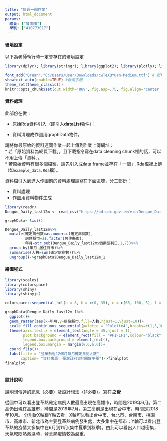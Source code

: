 ```yaml
---
title: "每週一圖作業"
output: html_document
params:
  組員: ["曾雨晴"]  
  學號: ["410773017"]
---
```


#### 環境設定

以下為老師執行時一定會存在的環境設定
```r
library(dplyr); library(stringr); library(ggplot2); library(plotly); library(lubridate); library(readr); library(tidyr); library(showtext)

font_add("QYuan","C:/Users/User/Downloads/cwTeXQYuan-Medium.ttf") # 新增字體
showtext_auto(enable=TRUE) #啟用字體
theme_set(theme_classic())
knitr::opts_chunk$set(out.width='80%', fig.asp=.75, fig.align='center', fig.showtext=T)
```

#### 資料處理

此部份在做：

  * 原始Rda資料引入（即引入**dataList**物件）；
  
  * 資料清理成作圖用graphData物件。

請將你最原始的資料連同作業一起上傳到作業上傳網址：  
  * 若「原始資料為網頁下載」，且下載指令寫在data cleaning chunk裡的話，可以不用上傳「資料」。  
  * 若原始資料有很多個檔案，請先引入成data frame並存在「一個」.Rda檔裡上傳（如`example_data.Rda`檔）。  

資料檔引入到進入作圖前的資料處理請寫在下面區塊，分二部份：

  * 資料處理  
  * 作圖用資料物件生成
  
```r
library(readr)
Dengue_Daily_last12m <- read_csv("https://od.cdc.gov.tw/eic/Dengue_Daily_last12m.csv")

graphData<-list()

Dengue_Daily_last12m%>%
  mutate(確定病例數=as.numeric(確定病例數),
         居住縣市=as.factor(居住縣市),
         年月=str_sub(Dengue_Daily_last12m$個案研判日,1,7))%>%
  group_by(年月,居住縣市)%>%
  summarise(人數=sum(確定病例數))%>%
  ungroup()->graphData$Dengue_Daily_last12m_1
```

#### 繪圖程式

```r
library(scales)
library(colorspace)
library(shiny)
library(shinyjs)

colorspace::sequential_hcl(n = 8, h = c(0, 35), c = c(65, 100, 5), l = c(20, 97), power = c(0.05, 1.45), register = "Palette4")

graphData$Dengue_Daily_last12m_1%>%
  ggplot()+
  geom_raster(aes(x=年月,y=居住縣市,fill=人數,hjust=1,vjust=10))+
  scale_fill_continuous_sequential(palette = "Palette4",breaks=c(1,5,10,15,20,25,30))+
  theme(axis.text.x = element_text(angle = 45,hjust = 1),
        plot.background = element_rect(fill = "#F1F1F1",colour="black",size = 1),
        legend.box.background = element_rect(),
        legend.box.margin = margin(6,6,6,6))+
  coord_flip()+
  labs(title = "登革熱近12個月每月確定病例人數",
       caption= "資料來源: 臺灣政府資料開放平臺")->finalplot
finalplot
  
```

#### 設計說明
說明想傳達的訊息（必要）及設計想法（非必要）。寫在***之後
*** 

從圖中可以看出登革熱確定病例人數最高出現在高雄市，時間是2019年6月。第二高仍出現在高雄市，時間是2019年7月。第三高則是出現在台中市，時間是2018年10月。
分別從X軸跟Y軸去看，X軸可以看出台中市、台北市、台南市、桃園市、高雄市、新北市為主要登革熱病例發生處，大多集中在都市；Y軸可以看出登革熱的疫情大多集中在6月到11月(集中夏季到秋季)。由此可以看出人口越密集，天氣較悶熱潮濕時，登革熱疫情較為嚴重。
